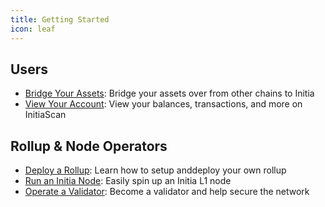 ```yaml
---
title: Getting Started
icon: leaf
---
```


## Users

- [Bridge Your Assets](https://bridge.testnet.initia.xyz): Bridge your assets over from other chains to Initia
- [View Your Account](/home/core-applications/initia-scan): View your balances, transactions, and more on InitiaScan

## Rollup & Node Operators

- [Deploy a Rollup](/nodes-and-rollups/deploying-rollups/deploy-with-weave): Learn how to setup anddeploy your own rollup
- [Run an Initia Node](/nodes-and-rollups/running-nodes/running-l1-nodes/l1-nodes-weave): Easily spin up an Initia L1 node
- [Operate a Validator](/nodes-and-rollups/running-nodes/running-a-validator): Become a validator and help secure the network

